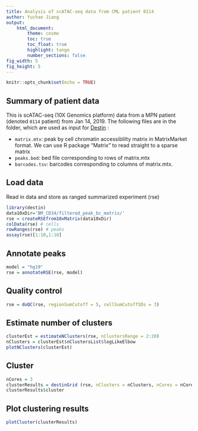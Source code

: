 ```yaml
---
title: Analysis of scATAC-seq data from CML patient 0114
author: Yuchao Jiang
output: 
    html_document:
        theme: cosmo 
        toc: true
        toc_float: true
        highlight: tango
        number_sections: false
fig_width: 5
fig_height: 5 
---
```


```r
knitr::opts_chunk$set(echo = TRUE)
```


## Summary of patient data

This is scATAC-seq (10X Genomics platform) data from a MPN patient 
(denoted `0114` patient) from Jan 14, 2019. The following files are in the folder, which are used as input for [Destin](https://github.com/urrutiag/destin) : 

- `matrix.mtx`: peak by cell chromatin accessiblilty matrix in MatrixMarket format. We can use R package “Matrix” to read straight to a sparse matrix
- `peaks.bed`:  bed file corresponding to rows of matrix.mtx
- `barcodes.tsv`: barcodes corresponding to columns of matrix.mtx.



## Load data
Read in data and store as ranged summarized experiment (rse)
```r
library(destin)
data10xDir='BM_CD34/filtered_peak_bc_matrix/'
rse = createRSEfrom10xMatrix(data10xDir)
colData(rse) # cells
rowRanges(rse) # peaks
assay(rse)[1:10,1:10]
```

## Annotate peaks
```r
model = "hg19"
rse = annotateRSE(rse, model)
```

## Quality control
```r
rse = doQC(rse, regionSumCutoff = 5, cellSumCutoffSDs = 3)
```

## Estimate number of clusters
```r
clusterEst = estimateNClusters(rse, nClustersRange = 2:20)
nClusters = clusterEst$nClustersList$logLikeElbow
plotNClusters(clusterEst)
```

## Cluster
```r
nCores = 3
clusterResults = destinGrid (rse, nClusters = nClusters, nCores = nCores)
clusterResults$cluster
```

## Plot clustering results
```r
plotCluster(clusterResults)
```
